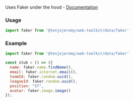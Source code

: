 

<Meta title='Data|Faker' />

Uses Faker under the hood - [Documentation](https://github.com/Marak/faker.js)

### Usage
```js 
import faker from '@tenjojeremy/web-toolkit/data/faker'
```

### Example

```js
import faker from '@tenjojeremy/web-toolkit/data/faker'

const stub = () => ({
  name: faker.name.findName(),
  email: faker.internet.email(),
  teamId: faker.random.uuid(),
  leagueId: faker.random.uuid(),
  position: "ST",
  avatar: faker.image.image()
});
```